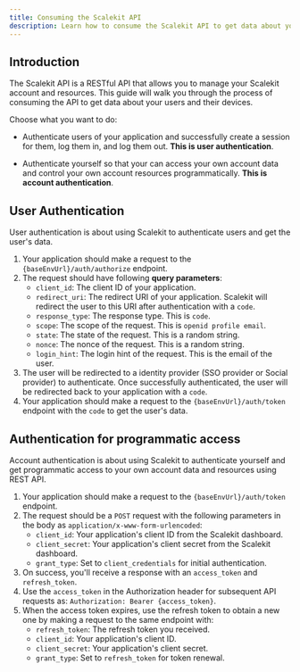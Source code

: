 ```yaml
---
title: Consuming the Scalekit API
description: Learn how to consume the Scalekit API to get data about your users and their devices.
---
```



## Introduction

The Scalekit API is a RESTful API that allows you to manage your Scalekit account and resources. This guide will walk you through the process of consuming the API to get data about your users and their devices.

Choose what you want to do:

- Authenticate users of your application and successfully create a session for them, log them in, and log them out. **This is user authentication**.

- Authenticate yourself so that your can access your own account data and control your own account resources programmatically. **This is account authentication**.

## User Authentication

User authentication is about using Scalekit to authenticate users and get the user's data.

<Steps>

1. Your application should make a request to the `{baseEnvUrl}/auth/authorize` endpoint.
2. The request should have following **query parameters**:
   - `client_id`: The client ID of your application.
   - `redirect_uri`: The redirect URI of your application. Scalekit will redirect the user to this URI after authentication with a `code`.
   - `response_type`: The response type. This is `code`.
   - `scope`: The scope of the request. This is `openid profile email`.
   - `state`: The state of the request. This is a random string.
   - `nonce`: The nonce of the request. This is a random string.
   - `login_hint`: The login hint of the request. This is the email of the user.
3. The user will be redirected to a identity provider (SSO provider or Social provider) to authenticate. Once successfully authenticated, the user will be redirected back to your application with a `code`.
4. Your application should make a request to the `{baseEnvUrl}/auth/token` endpoint with the `code` to get the user's data.

</Steps>

## Authentication for programmatic access

Account authentication is about using Scalekit to authenticate yourself and get programmatic access to your own account data and resources using REST API.

<Steps>

1. Your application should make a request to the `{baseEnvUrl}/auth/token` endpoint.
2. The request should be a `POST` request with the following parameters in the body as `application/x-www-form-urlencoded`:
   - `client_id`: Your application's client ID from the Scalekit dashboard.
   - `client_secret`: Your application's client secret from the Scalekit dashboard.
   - `grant_type`: Set to `client_credentials` for initial authentication.
3. On success, you'll receive a response with an `access_token` and `refresh_token`.
4. Use the `access_token` in the Authorization header for subsequent API requests as: `Authorization: Bearer {access_token}`.
5. When the access token expires, use the refresh token to obtain a new one by making a request to the same endpoint with:
   - `refresh_token`: The refresh token you received.
   - `client_id`: Your application's client ID.
   - `client_secret`: Your application's client secret.
   - `grant_type`: Set to `refresh_token` for token renewal.

</Steps>
